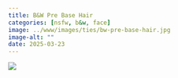 ```yaml
---
title: B&W Pre Base Hair
categories: [nsfw, b&w, face]
image: ../www/images/ties/bw-pre-base-hair.jpg
image-alt: ""
date: 2025-03-23
---
```



![](../www/images/ties/bw-pre-base-hair.jpg)

